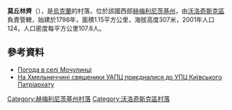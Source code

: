 {{coord|49|24|36|N|26|32|36|E|scale:100000|display=title}}

'''莫丘林齊'''（{{lang-uk|Мочулинці}}），是[[烏克蘭|烏克蘭]]的村落，位於該國西部[[赫梅利尼茨基州|赫梅利尼茨基州]]，由[[沃洛奇斯克區|沃洛奇斯克區]]負責管轄，始建於1798年，面積1.15平方公里，海拔高度307米，2001年人口124，人口密度每平方公里107.8人。

==參考資料==
* [http://weather.in.ua/ua/hmel'nickaja/16388 Погода в селі Мочулинці] {{Wayback|url=http://weather.in.ua/ua/hmel%27nickaja/16388 |date=20111220080342 }}
* [https://web.archive.org/web/20161220101514/http://www.cerkva.info/en/news/diocesan-news/9217-naxmelnychchynisvyashhenykyuapczpryyednalysyadoupczkyyivskogopatriarxatu.html На Хмельниччині священики УАПЦ приєдналися до УПЦ Київського Патріархату]

{{DEFAULTSORT:Мочулинці}}
[[Category:赫梅利尼茨基州村落|Category:赫梅利尼茨基州村落]]
[[Category:沃洛奇斯克區村落|Category:沃洛奇斯克區村落]]


{{Khmelnytskyi-geo-stub}}